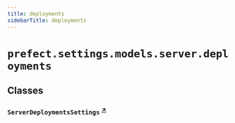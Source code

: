 ```yaml
---
title: deployments
sidebarTitle: deployments
---
```


# `prefect.settings.models.server.deployments`

## Classes

### `ServerDeploymentsSettings` <sup><a href="https://github.com/PrefectHQ/prefect/blob/main/src/prefect/settings/models/server/deployments.py#L9" target="_blank">↗</a></sup>
